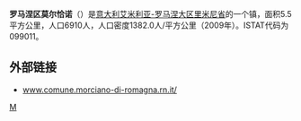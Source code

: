 {{Infobox Italian comune
| name                = 罗马涅区莫尔恰诺
| official_name       = Morciano di Romagna
| native_name         =
| image_skyline       = Panorama Morciano di Romagna.jpg
| imagesize           =
| image_alt           =
| image_caption       = 市镇风景
| image_shield        =
| shield_alt          =
| image_map           =
| map_alt             =
| map_caption         =
| pushpin_label_position =
| pushpin_map_alt     =
| latd  =  |latm  =   |lats  =  |latNS  = N
| longd =  |longm =  |longs =   |longEW = E
| coordinates_type    = type:city(278)_region:IT
| coordinates_display = title
| coordinates_footnotes =
| region              = 
| province            = [[里米尼省|里米尼省]]
| frazioni            =
| mayor_party         =
| mayor               = 
| area_footnotes      =
| area_total_km2      = 5
| population_footnotes =
| population_total    = 6910
| population_as_of    = 2009
| pop_density_footnotes =
| elevation_footnotes =
| elevation_m         = 
| twin1               =
| twin1_country       =
| saint               =
| day                 =
| postal_code         =47833
| area_code           = 
| website             = 
| footnotes           = }}
'''罗马涅区莫尔恰诺'''（{{lang|it|Morciano di Romagna}}）是[[意大利|意大利]][[艾米利亚-罗马涅大区|艾米利亚-罗马涅大区]][[里米尼省|里米尼省]]的一个镇，面积5.5平方公里，人口6910人，人口密度1382.0人/平方公里（2009年）。ISTAT代码为099011。

==外部链接==
* [http://www.comune.morciano-di-romagna.rn.it/ www.comune.morciano-di-romagna.rn.it/] {{Wayback|url=http://www.comune.morciano-di-romagna.rn.it/ |date=20210123033800 }}

{{Italy-geo-stub}}
{{里米尼省市鎮}}

[[Category:里米尼省市镇|M]]